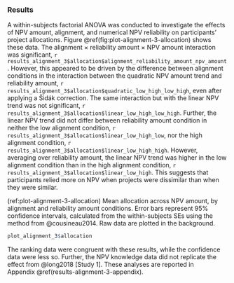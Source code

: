 ### Results {#results-alignment-2}

A within-subjects factorial ANOVA was conducted to investigate the effects of
NPV amount, alignment, and numerical NPV reliability on participants’ project
allocations. Figure \@ref(fig:plot-alignment-3-allocation) shows these data. The
alignment $\times$ reliability amount $\times$ NPV amount interaction was
significant,
`r results_alignment_3$allocation$alignment_reliability_amount_npv_amount`.
However, this appeared to be driven by the difference between alignment
conditions in the interaction between the quadratic NPV amount trend and
reliability amount,
`r results_alignment_3$allocation$quadratic_low_high_low_high`, even after
applying a Šidák correction. The same interaction but with the linear NPV trend
was not significant,
`r results_alignment_3$allocation$linear_low_high_low_high`. Further, the linear
NPV trend did not differ between reliability amount condition in neither the low
alignment condition, `r results_alignment_3$allocation$linear_low_high_low`, nor
the high alignment condition,
`r results_alignment_3$allocation$linear_low_high_high`. However, averaging over
reliability amount, the linear NPV trend was higher in the low alignment
condition than in the high alignment condition,
`r results_alignment_3$allocation$linear_low_high`. This suggests that
participants relied more on NPV when projects were dissimilar than when they
were similar.

(ref:plot-alignment-3-allocation) Mean allocation across NPV amount, by alignment and reliability amount conditions. Error bars represent 95% confidence intervals, calculated from the within-subjects SEs using the method from @cousineau2014. Raw data are plotted in the background.

```r
plot_alignment_3$allocation
```

The ranking data were congruent with these results, while the confidence data
were less so. Further, the NPV knowledge data did not replicate the effect from
@long2018 [Study 1]. These analyses are reported in
Appendix \@ref(results-alignment-3-appendix).
